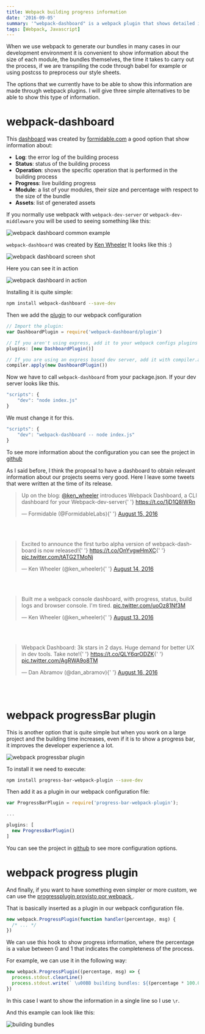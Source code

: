 ```yaml
---
title: Webpack building progress information
date: '2016-09-05'
summary: '"webpack-dashboard" is a webpack plugin that shows detailed information about module size, progress, errors, and assets during the development environment. It was created by Formidable and has several options to install and use.'
tags: [Webpack, Javascript]
---
```


When we use webpack to generate our bundles in many cases in our development environment it is convenient to show information about the size of each module, the bundles themselves, the time it takes to carry out the process, if we are transpiling the code through babel for example or using postcss to preprocess our style sheets.

The options that we currently have to be able to show this information are made through webpack plugins. I will give three simple alternatives to be able to show this type of information.

# webpack-dashboard

This <a href="https://github.com/FormidableLabs/webpack-dashboard" target="_blank" rel="noopener">dashboard</a> was created by <a href="https://formidable.com/" target="_blank" rel="noopener">formidable.com</a> a good option that show information about:

- **Log**: the error log of the building process
- **Status**: status of the building process
- **Operation**: shows the specific operation that is performed in the building process
- **Progress**: live building progress
- **Module**: a list of your modules, their size and percentage with respect to the size of the bundle
- **Assets**: list of generated assets

If you normally use webpack with `webpack-dev-server` or `webpack-dev-middleware` you will be used to seeing something like this:

<img
  src="/static/images/blog/webpack-dashboard-dev-server.png"
  alt="webpack dashboard common example"
/>

`webpack-dashboard` was created by <a href="https://formidable.com/blog/2016/08/15/introducing-webpack-dashboard/" target="_blank" rel="noopener">Ken Wheeler</a> It looks like this :)

<img
  src="/static/images/blog/webpack-dashboard-screen-shot.png"
  alt="webpack dashboard screen shot"
/>

Here you can see it in action

<img src="/static/images/blog/webpack-dashboard-in-action.gif" alt="webpack dashboard in action" />

Installing it is quite simple:

```bash
npm install webpack-dashboard --save-dev
```

Then we add the <a href="https://webpack.github.io/docs/plugins.html" target="_blank" rel="noopener">plugin</a> to our webpack configuration

```javascript
// Import the plugin:
var DashboardPlugin = require('webpack-dashboard/plugin')

// If you aren't using express, add it to your webpack configs plugins section:
plugins: [new DashboardPlugin()]

// If you are using an express based dev server, add it with compiler.apply
compiler.apply(new DashboardPlugin())
```

Now we have to call `webpack-dashboard` from your package.json.
If your dev server looks like this.

```javascript
"scripts": {
    "dev": "node index.js"
}
```

We must change it for this.

```javascript
"scripts": {
    "dev": "webpack-dashboard -- node index.js"
}
```

To see more information about the configuration you can see the project in <a href="https://github.com/FormidableLabs/webpack-dashboard">github</a>

As I said before, I think the proposal to have a dashboard to obtain relevant information about our projects seems very good.
Here I leave some tweets that were written at the time of its release.

<blockquote data-lang="es">
  <p lang="en" dir="ltr">
    Up on the blog: <a href="https://twitter.com/ken_wheeler">@ken_wheeler</a> introduces Webpack
    Dashboard, a CLI dashboard for your Webpack-dev-server{' '}
    <a href="https://t.co/1jD1Q8lWRn">https://t.co/1jD1Q8lWRn</a>
  </p>
  &mdash; Formidable (@FormidableLabs){' '}
  <a href="https://twitter.com/FormidableLabs/status/765208945543610368">August 15, 2016</a>
</blockquote>
<script async src="//platform.twitter.com/widgets.js" charset="utf-8"></script>
<br />
<br />

<blockquote data-lang="es">
  <p lang="en" dir="ltr">
    Excited to announce the first turbo alpha version of webpack-dashboard is now released!{' '}
    <a href="https://t.co/OnYvgwHmXC">https://t.co/OnYvgwHmXC</a>{' '}
    <a href="https://t.co/tATG2TMoNj">pic.twitter.com/tATG2TMoNj</a>
  </p>
  &mdash; Ken Wheeler (@ken_wheeler){' '}
  <a href="https://twitter.com/ken_wheeler/status/764896872771321856">August 14, 2016</a>
</blockquote>
<script async src="//platform.twitter.com/widgets.js" charset="utf-8"></script>
<br />
<br />

<blockquote data-lang="es">
  <p lang="en" dir="ltr">
    Built me a webpack console dashboard, with progress, status, build logs and browser console.
    I&#39;m tired. <a href="https://t.co/uoOz81Nf3M">pic.twitter.com/uoOz81Nf3M</a>
  </p>
  &mdash; Ken Wheeler (@ken_wheeler){' '}
  <a href="https://twitter.com/ken_wheeler/status/764580469677711360">August 13, 2016</a>
</blockquote>
<script async src="//platform.twitter.com/widgets.js" charset="utf-8"></script>
<br />
<br />

<blockquote data-lang="es">
  <p lang="en" dir="ltr">
    Webpack Dashboard: 3k stars in 2 days. Huge demand for better UX in dev tools. Take note!{' '}
    <a href="https://t.co/QLY6qrODZK">https://t.co/QLY6qrODZK</a>{' '}
    <a href="https://t.co/AgRWA9o8TM">pic.twitter.com/AgRWA9o8TM</a>
  </p>
  &mdash; Dan Abramov (@dan_abramov){' '}
  <a href="https://twitter.com/dan_abramov/status/765575479302774784">August 16, 2016</a>
</blockquote>
<script async src="//platform.twitter.com/widgets.js" charset="utf-8"></script>

<br />
<br />

# webpack progressBar plugin

This is another option that is quite simple but when you work on a large project and the building time increases, even if it is to show a progress bar, it improves the developer experience a lot.

<img src="/static/images/blog/webpack-progressbar-plugin.gif" alt="webpack progressbar plugin" />
<br />

To install it we need to execute:

```bash
npm install progress-bar-webpack-plugin --save-dev
```

Then add it as a plugin in our webpack configuration file:

```javascript
var ProgressBarPlugin = require('progress-bar-webpack-plugin');

...

plugins: [
  new ProgressBarPlugin()
]
```

You can see the project in <a href="https://github.com/clessg/progress-bar-webpack-plugin" target="_blank">github</a> to see more configuration options.

# webpack progress plugin

And finally, if you want to have something even simpler or more custom, we can use the <a href="https://webpack.github.io/docs/list-of-plugins.html#progressplugin" target="_blank" rel="noopener">progressplugin provisto por webpack </a>.

That is basically inserted as a plugin in our webpack configuration file.

```javascript
new webpack.ProgressPlugin(function handler(percentage, msg) {
  /* ... */
})
```

We can use this hook to show progress information, where the percentage is a value between 0 and 1 that indicates the completeness of the process.

For example, we can use it in the following way:

```javascript
new webpack.ProgressPlugin((percentage, msg) => {
  process.stdout.clearLine()
  process.stdout.write(` \u00BB building bundles: ${(percentage * 100.0).toFixed(2)} % => ${msg}\r`)
})
```

In this case I want to show the information in a single line so I use `\r`.

And this example can look like this:

<img src="/static/images/blog/building-bundles.png" alt="building bundles" />
